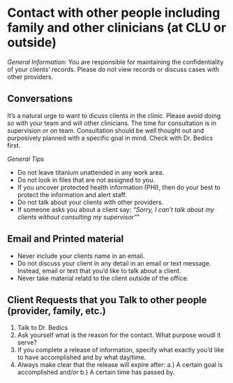 # Contact with other people including family and other clinicians (at CLU or outside)

_General Information_: You are responsible for maintaining the confidentiality of your clients' records.  Please do not view records or discuss cases with other providers. 

## Conversations

It's a natural urge to want to dicuss clients in the clinic. Please avoid doing so with your team and will other clinicians.  The time for consultation is in supervision or on team. Consultation should be well thought out and purposively planned with a specific goal in mind.  Check with Dr. Bedics first.

*General Tips*

* Do not leave titanium unattended in any work area.
* Do not look in files that are not assigned to you.
* If you uncover protected health information (PHI), then do your best to protect the information and alert staff.
* Do not talk about your clients with other providers.
* If someone asks you about a client say: _"Sorry, I can't talk about my clients without consulting my supervisor"_"

## Email and Printed material 

* Never include your clients name in an email.
* Do not discuss your client in any detail in an email or text message.  Instead, email or text that you'd like to talk about a client.
* Never take material relatd to the client outside of the office.

## Client Requests that you Talk to other people (provider, family, etc.)

1. Talk to Dr. Bedics
2. Ask yourself what is the reason for the contact.  What purpose woudl it serve?
3. If you complete a release of information, specify what exactly you'd like to have accomplished and by what day/time.  
4. Always make clear that the release will expire after: a.) A certain goal is accomplished and/or b.) A certain time has passed by. 


